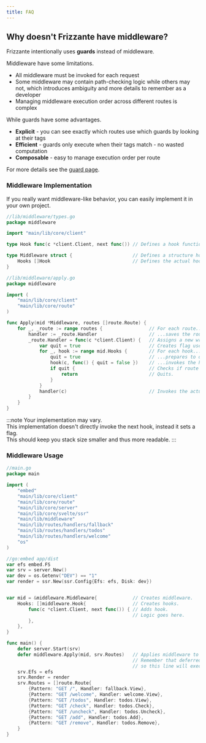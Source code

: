 ```yaml
---
title: FAQ
---
```



## Why doesn't Frizzante have middleware?

Frizzante intentionally uses **guards** instead of middleware.

Middleware have some limitations.

- All middleware must be invoked for each request
- Some middleware may contain path-checking logic while others may not, which introduces ambiguity and more details to remember as a developer
- Managing middleware execution order across different routes is complex

While guards have some advantages.

- **Explicit** - you can see exactly which routes use which guards by looking at their tags
- **Efficient** - guards only execute when their tags match - no wasted computation
- **Composable** - easy to manage execution order per route

For more details see the [guard page](../guards).

### Middleware Implementation

If you really want middleware-like behavior, you can easily implement it in your own project.

```go
//lib/middleware/types.go
package middleware

import "main/lib/core/client"

type Hook func(c *client.Client, next func()) // Defines a hook function type which will be used by the middleware.

type Middleware struct {                      // Defines a structure holding multiple hooks.
    Hooks []Hook                              // Defines the actual hooks slice.
}
```

```go
//lib/middleware/apply.go
package middleware

import (
    "main/lib/core/client"
    "main/lib/core/route"
)

func Apply(mid *Middleware, routes []route.Route) {
    for _, _route := range routes {                 // For each route...
        handler := _route.Handler                   // ...saves the route handler for later use.
        _route.Handler = func(c *client.Client) {   // Assigns a new wrapper route handler.
            var quit = true                         // Creates flag used to interrupt the chain.
            for _, hook := range mid.Hooks {        // For each hook...
                quit = true                         // ...prepares to quit...
                hook(c, func() { quit = false })    // ...invokes the hook...
                if quit {                           // Checks if route should quit.
                    return                          // Quits.
                }
            }
            handler(c)                              // Invokes the actual route handler.
        }
    }
}
```
:::note
Your implementation may vary.\
This implementation doesn't directly invoke the next hook, instead it sets a flag.\
This should keep you stack size smaller and thus more readable.
:::

### Middleware Usage

```go
//main.go
package main

import (
    "embed"
    "main/lib/core/client"
    "main/lib/core/route"
    "main/lib/core/server"
    "main/lib/core/svelte/ssr"
    "main/lib/middleware"
    "main/lib/routes/handlers/fallback"
    "main/lib/routes/handlers/todos"
    "main/lib/routes/handlers/welcome"
    "os"
)

//go:embed app/dist
var efs embed.FS
var srv = server.New()
var dev = os.Getenv("DEV") == "1"
var render = ssr.New(ssr.Config{Efs: efs, Disk: dev})


var mid = &middleware.Middleware{             // Creates middleware.
    Hooks: []middleware.Hook{                 // Creates hooks.
        func(c *client.Client, next func()) { // Adds hook.
                                              // Logic goes here.
        },
    },
}

func main() {
    defer server.Start(srv)
    defer middleware.Apply(mid, srv.Routes)   // Applies middleware to server routes.
                                              // Remember that deferred functions are executed in reverse,
                                              // so this line will execute before the server starts.
    srv.Efs = efs
    srv.Render = render
    srv.Routes = []route.Route{
        {Pattern: "GET /", Handler: fallback.View},
        {Pattern: "GET /welcome", Handler: welcome.View},
        {Pattern: "GET /todos", Handler: todos.View},
        {Pattern: "GET /check", Handler: todos.Check},
        {Pattern: "GET /uncheck", Handler: todos.Uncheck},
        {Pattern: "GET /add", Handler: todos.Add},
        {Pattern: "GET /remove", Handler: todos.Remove},
    }
}
```
